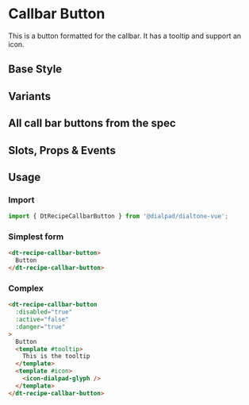 

<Meta of={CallbarButtonStories}/>

# Callbar Button

<Subtitle>
  This is a button formatted for the callbar. It has a tooltip and support an icon.
</Subtitle>

## Base Style

<Canvas>
  <Story id="recipes-buttons-callbar-button--default" />
</Canvas>

## Variants

<Canvas>
  <Story id="recipes-buttons-callbar-button--variants" />
</Canvas>

## All call bar buttons from the spec

<Canvas>
  <Story id="recipes-buttons-callbar-button--callbar" />
</Canvas>

## Slots, Props & Events

<Controls />

## Usage

### Import

```jsx
import { DtRecipeCallbarButton } from '@dialpad/dialtone-vue';
```

### Simplest form

```html
<dt-recipe-callbar-button>
  Button
</dt-recipe-callbar-button>
```

### Complex

```html
<dt-recipe-callbar-button
  :disabled="true"
  :active="false"
  :danger="true"
>
  Button
  <template #tooltip>
    This is the tooltip
  </template>
  <template #icon>
    <icon-dialpad-glyph />
  </template>
</dt-recipe-callbar-button>
```
